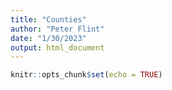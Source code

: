 ```yaml
---
title: "Counties"
author: "Peter Flint"
date: "1/30/2023"
output: html_document
---
```


```r
knitr::opts_chunk$set(echo = TRUE)
```


